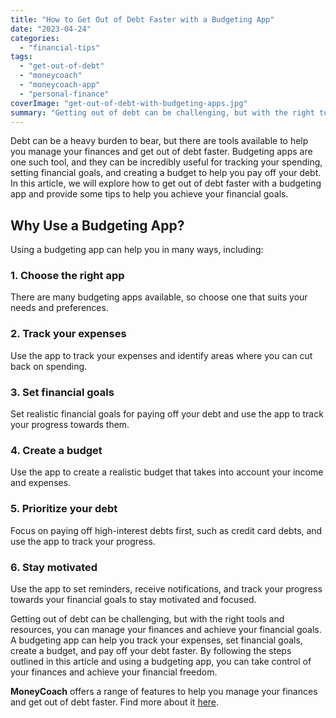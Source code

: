 ```yaml
---
title: "How to Get Out of Debt Faster with a Budgeting App"
date: "2023-04-24"
categories: 
  - "financial-tips"
tags: 
  - "get-out-of-debt"
  - "moneycoach"
  - "moneycoach-app"
  - "personal-finance"
coverImage: "get-out-of-debt-with-budgeting-apps.jpg"
summary: "Getting out of debt can be challenging, but with the right tools and resources, you can manage your finances and achieve your financial goals."
---
```


Debt can be a heavy burden to bear, but there are tools available to help you manage your finances and get out of debt faster. Budgeting apps are one such tool, and they can be incredibly useful for tracking your spending, setting financial goals, and creating a budget to help you pay off your debt. In this article, we will explore how to get out of debt faster with a budgeting app and provide some tips to help you achieve your financial goals.

## Why Use a Budgeting App?

Using a budgeting app can help you in many ways, including:

### 1\. Choose the right app
There are many budgeting apps available, so choose one that suits your needs and preferences.
### 2\. Track your expenses
Use the app to track your expenses and identify areas where you can cut back on spending.
### 3\. Set financial goals
Set realistic financial goals for paying off your debt and use the app to track your progress towards them.
### 4\. Create a budget
Use the app to create a realistic budget that takes into account your income and expenses.
### 5\. Prioritize your debt
Focus on paying off high-interest debts first, such as credit card debts, and use the app to track your progress.
### 6\. Stay motivated
Use the app to set reminders, receive notifications, and track your progress towards your financial goals to stay motivated and focused.

Getting out of debt can be challenging, but with the right tools and resources, you can manage your finances and achieve your financial goals. A budgeting app can help you track your expenses, set financial goals, create a budget, and pay off your debt faster. By following the steps outlined in this article and using a budgeting app, you can take control of your finances and achieve your financial freedom.

**MoneyCoach** offers a range of features to help you manage your finances and get out of debt faster. Find more about it [here](/).